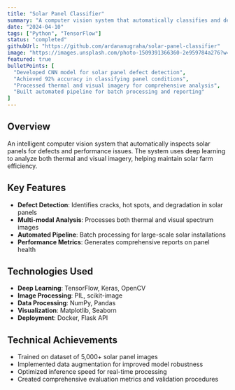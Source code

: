 ```yaml
---
title: "Solar Panel Classifier"
summary: "A computer vision system that automatically classifies and detects defects in solar panels using deep learning and image processing techniques."
date: "2024-04-10"
tags: ["Python", "TensorFlow"]
status: "completed"
githubUrl: "https://github.com/ardananugraha/solar-panel-classifier"
image: "https://images.unsplash.com/photo-1509391366360-2e959784a276?w=600&h=400&fit=crop"
featured: true
bulletPoints: [
  "Developed CNN model for solar panel defect detection",
  "Achieved 92% accuracy in classifying panel conditions",
  "Processed thermal and visual imagery for comprehensive analysis",
  "Built automated pipeline for batch processing and reporting"
]
---
```


## Overview

An intelligent computer vision system that automatically inspects solar panels for defects and performance issues. The system uses deep learning to analyze both thermal and visual imagery, helping maintain solar farm efficiency.

## Key Features

- **Defect Detection**: Identifies cracks, hot spots, and degradation in solar panels
- **Multi-modal Analysis**: Processes both thermal and visual spectrum images
- **Automated Pipeline**: Batch processing for large-scale solar installations
- **Performance Metrics**: Generates comprehensive reports on panel health

## Technologies Used

- **Deep Learning**: TensorFlow, Keras, OpenCV
- **Image Processing**: PIL, scikit-image
- **Data Processing**: NumPy, Pandas
- **Visualization**: Matplotlib, Seaborn
- **Deployment**: Docker, Flask API

## Technical Achievements

- Trained on dataset of 5,000+ solar panel images
- Implemented data augmentation for improved model robustness
- Optimized inference speed for real-time processing
- Created comprehensive evaluation metrics and validation procedures